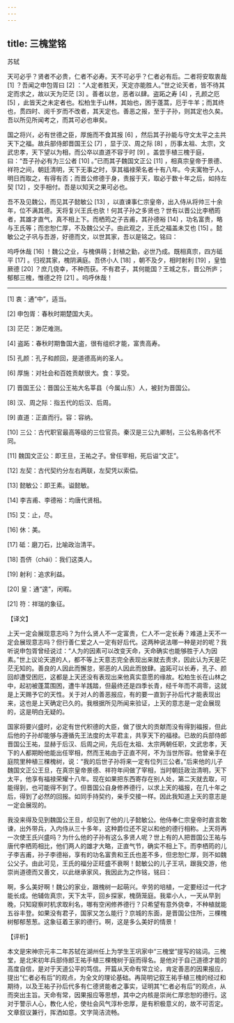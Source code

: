 ```yaml
---
---
---
```

title: 三槐堂铭
---




苏轼

天可必乎？贤者不必贵，仁者不必寿。天不可必乎？仁者必有后。二者将安取衷哉 [1] ？吾闻之申包胥曰 [2] ：“人定者胜天，天定亦能胜人。”世之论天者，皆不待其定而求之，故以天为茫茫 [3] 。善者以怠，恶者以肆。盗跖之寿 [4] ，孔颜之厄 [5] ，此皆天之未定者也。松柏生于山林，其始也，困于蓬蒿，厄于牛羊；而其终也，贯四时、阅千岁而不改者，其天定也。善恶之报，至于子孙，则其定也久矣。吾以所见所闻考之，而其可必也审矣。

国之将兴，必有世德之臣，厚施而不食其报 [6] ，然后其子孙能与守文太平之主共天下之福。故兵部侍郎晋国王公 [7] ，显于汉、周之际 [8] ，历事太祖、太宗，文武忠孝，天下望以为相，而公卒以直道不容于时 [9] 。盖尝手植三槐于庭，曰：“吾子孙必有为三公者 [10] 。”已而其子魏国文正公 [11] ，相真宗皇帝于景德、祥符之间，朝廷清明，天下无事之时，享其福禄荣名者十有八年。今夫寓物于人，明日而取之，有得有否；而晋公修德于身，责报于天，取必于数十年之后，如持左契 [12] ，交手相付。吾是以知天之果可必也。

吾不及见魏公，而见其子懿敏公 [13] ，以直谏事仁宗皇帝，出入侍从将帅三十余年，位不满其德。天将复兴王氏也欤！何其子孙之多贤也？世有以晋公比李栖筠者，其雄才直气，真不相上下。而栖筠之子吉甫，其孙德裕 [14] ，功名富贵，略与王氏等；而忠恕仁厚，不及魏公父子。由此观之，王氏之福盖未艾也 [15] 。懿敏公之子巩与吾游，好德而文，以世其家，吾以是铭之。铭曰：

呜呼休哉 [16] ！魏公之业，与槐俱萌；封植之勤，必世乃成。既相真宗，四方砥平 [17] 。归视其家，槐阴满庭。吾侪小人 [18] ，朝不及夕，相时射利 [19] ，皇恤厥德 [20] ？庶几侥幸，不种而获。不有君子，其何能国？王城之东，晋公所庐；郁郁三槐，惟德之符 [21] 。呜呼休哉！



* * *



[1] 衷：通“中”，适当。

[2] 申包胥：春秋时期楚国大夫。

[3] 茫茫：渺茫难测。

[4] 盗跖：春秋时期鲁国大盗，很有组织才能，富贵高寿。

[5] 孔颜：孔子和颜回，是道德高尚的圣人。

[6] 厚施：对社会和百姓贡献很大。食：享受。

[7] 晋国王公：晋国公王祐大名莘县（今属山东）人，被封为晋国公。

[8] 汉、周之际：指五代的后汉、后周。

[9] 直道：正直而行。容：容纳。

[10] 三公：古代职官最高等级的三位官员。秦汉是三公九卿制，三公名称各代不同。

[11] 魏国文正公：即王旦，王祐之子。曾任宰相，死后谥“文正”。

[12] 左契：古代契约分左右两联，左契凭以索偿。

[13] 懿敏公：即王素。谥懿敏。

[14] 李吉甫、李德裕：均唐代贤相。

[15] 艾：止，尽。

[16] 休：美。

[17] 砥：磨刀石，比喻政治清平。

[18] 吾侪（chái）：我们这类人。

[19] 射利：追求利益。

[20] 皇：通“遑”，闲暇。

[21] 符：祥瑞的象征。

【译文】

上天一定会展现意志吗？为什么贤人不一定富贵，仁人不一定长寿？难道上天不一定会展现意志吗？但行善仁爱之人一定有好后代。这两种说法哪一种是对的呢？我听说申包胥曾经说过：“人为的因素可以改变天命，天命确实也能够胜于人为因素。”世上议论天道的人，都不等上天意志完全表现出来就去责求，因此认为天是茫茫无知的。善良的人因此而懈怠，邪恶的人因此而放肆。盗跖可以长寿，孔子、颜回却遭受困厄，这都是上天还没有表现出来他真实意愿的缘故。松柏生长在山林之中，起初被蓬蒿围困，遭牛羊践踏，但最终还是四季长青，经千年而不凋零，这就是上天赐予它的天性。关于对人的善恶报应，有的要一直到子孙后代才能表现出来，这也是上天确定已久的。我根据所见所闻来验证，上天的意志是一定会展现的，这是明白无疑的。

国家将要兴盛时，必定有世代积德的大臣，做了很大的贡献而没有得到福报，但此后他的子孙却能够与遵循先王法度的太平君主，共享天下的福禄。已故的兵部侍郎晋国公王祐，显赫于后汉、后周之间，先后在太祖、太宗两朝任职，文武忠孝，天下的人都期盼他能出任宰相，然而王祐由于正直不阿，不为当世所容。他曾亲手在庭院里种植三棵槐树，说：“我的后世子孙将来一定有位列三公者。”后来他的儿子魏国文正公王旦，在真宗皇帝景德、祥符年间做了宰相，当时朝廷政治清明，天下太平，他享有福禄荣耀十八年。现在如果把东西寄存在别人处，第二天就去取，可能得到，也可能得不到了。但晋国公自身修养德行，以求上天的福报，在几十年之后，得到了必然的回报。如同手持契约，亲手交接一样。因此我知道上天的意志是一定会展现的。

我没来得及见到魏国公王旦，却见到了他的儿子懿敏公。他侍奉仁宗皇帝时直言敢谏，出外带兵，入内侍从三十多年，这种爵位还不足以和他的德行相称。上天将再一次使王氏兴盛吗？为什么他的子孙有这么多贤人呢？世上有的人把晋国公王祐与唐代李栖筠相比，他们两人的雄才大略，正直气节，确实不相上下。而李栖筠的儿子李吉甫，孙子李德裕，享有的功名富贵和王氏也差不多，但忠恕仁厚，则不如魏公父子。由此可见，王氏的福分正旺盛不衰啊！懿敏公的儿子王巩，跟我交游，他崇尚道德而又善文，以此继承家风，我因此为之作铭，铭曰：

啊，多么美好啊！魏公的家业，跟槐树一起萌兴。辛劳的培植，一定要经过一代才能长成。他辅佐真宗，天下太平，回乡探家，槐荫笼庭。我辈小人，一天从早到晚，只知窥察时机求取利名，哪有空闲修养德行？只希望有意外侥幸，不种植就能五谷丰登。如果没有君子，国家又怎么能行？京城的东面，是晋国公住所，三棵槐树郁郁葱葱。这象征着王家的德行。啊，这是多么美好的情景！

【评析】

本文是宋神宗元丰二年苏轼在湖州任上为学生王巩家中“三槐堂”提写的铭词。三槐堂，是北宋初年兵部侍郎王祐手植三棵槐树于庭而得名。是他对于自己道德才能的高度自信，是对于天道公平的笃信。开篇从天命有常立论，肯定善恶的因果报应，提出“仁者必有后”的观点，为全文的理论基础。再简明记叙王祐手植三槐的经过和期待，以及王祐子孙后代多有仁德贤能者之事实，证明其“仁者必有后”的观点，从而突出主旨。天命有常，因果报应等思想，其中之内核是崇尚仁厚忠恕的德行。这对于警示人心，教化人伦，使社会风气淳朴忠厚，是有积极意义的，故不可否定。文章叙议兼行，挥洒如意。文字简洁流畅。